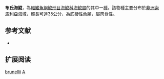 {{Speciesbox
| name = 布氏海鯰
| image = 
| image_width = 250px
| image_caption = 
| status = NE
| status_system = IUCN3.1
| genus = Arius
| species = brunellii
| authority = [[Zolezzi|Zolezzi]], 1939
| synonyms = 
}}

'''布氏海鯰'''，為[[輻鰭魚綱|輻鰭魚綱]][[鯰形目|鯰形目]][[海鯰科|海鯰科]][[海鯰屬|海鯰屬]]的其中一[[種|種]]。該物種主要分布於[[非洲|非洲]][[索馬利亞|索馬利亞]]海域，體長可達35公分，為底棲性魚類，屬肉食性。

==参考文献==
*{{FishBase_species|genus=Arius|species=brunellii|year=2011|month=12}}

== 扩展阅读 ==
{{refbegin}}
{{wikispecies-inline|Arius brunellii|布氏海鯰}}
{{refend}}
{{Taxonbar|from=Q3760532}}

[[Category:海鯰屬|brunellii]]
[[Category:1939年描述的魚類|A]]